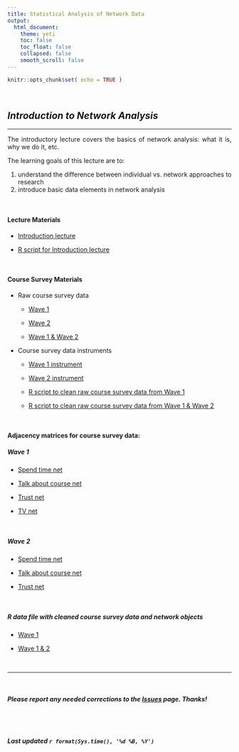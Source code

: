 ```yaml
---
title: Statistical Analysis of Network Data
output: 
  html_document:
    theme: yeti
    toc: false
    toc_float: false
    collapsed: false
    smooth_scroll: false
---
```


<style>
body {
text-align: justify}
</style>

```r
knitr::opts_chunk$set( echo = TRUE )
```

<br>

## *Introduction to Network Analysis*  
____

The introductory lecture covers the basics of network analysis: what it is, why we do it, etc. 

The learning goals of this lecture are to:   

  1) understand the difference between individual vs. network approaches to research   
  2) introduce basic data elements in network analysis

<br>


#### Lecture Materials

 + [Introduction lecture](lectures/lecture-01-introduction.pdf) 
 
 + [R script for Introduction lecture](lecture_syntax/intro.lecture.syntax.R)

<br>

#### Course Survey Materials

 + Raw course survey data
   + [Wave 1]()
   
   + [Wave 2]()
   
   + [Wave 1 & Wave 2]()
 
 
  + Course survey data instruments
    + [Wave 1 instrument]() 
    
    + [Wave 2 instrument]()
    
    + [R script to clean raw course survey data from Wave 1]()
    
    + [R script to clean raw course survey data from Wave 1 & Wave 2]()
 
<br>
 
#### Adjacency matrices for course survey data:

##### Wave 1

  + [Spend time net]()
  
  + [Talk about course net]()
  
  + [Trust net]()
  
  + [TV net]()

<br>

##### Wave 2

  + [Spend time net]()
  
  + [Talk about course net]()
  
  + [Trust net]()

<br>  

##### R data file with cleaned course survey data and network objects
  
  + [Wave 1]()
  
  + [Wave 1 & 2]()

<br>

____

<br>

##### ***Please*** report any needed corrections to the [Issues](https://github.com/jacobtnyoung/SAND/issues) page. Thanks!

<br>
<br>


###### ***Last updated `r format(Sys.time(), '%d %B, %Y')`***